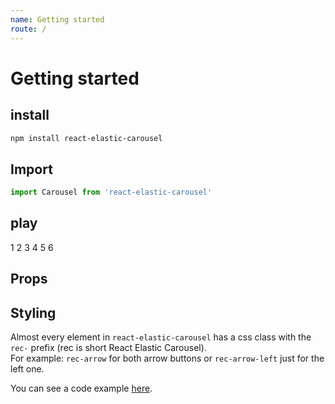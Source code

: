 ```yaml
---
name: Getting started
route: /
---
```



# Getting started

## install

```bash
npm install react-elastic-carousel
```

## Import

```js
import Carousel from 'react-elastic-carousel'
```

## play 

<Playground >
  <Carousel itemsToShow={1}>
    <Item>1</Item>
    <Item>2</Item>
    <Item>3</Item>
    <Item>4</Item>
    <Item>5</Item>
    <Item>6</Item>
  </Carousel>
</Playground>

## Props

<Props of={Carousel} />

## Styling

Almost every element in `react-elastic-carousel` has a css class with the `rec-` prefix (rec is short React Elastic Carousel).  
For example: `rec-arrow` for both arrow buttons or `rec-arrow-left` just for the left one. 

You can see a code example [here](/styling).